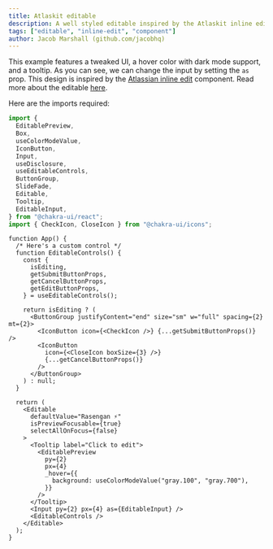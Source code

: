 ```yaml
---
title: Atlaskit editable
description: A well styled editable inspired by the Atlaskit inline edit component
tags: ["editable", "inline-edit", "component"]
author: Jacob Marshall (github.com/jacobhq)
---
```


This example features a tweaked UI, a hover color with dark mode support, and a tooltip. As you can see, we can change the input by setting the `as` prop. This design is inspired by the [Atlassian inline edit](https://atlassian.design/components/inline-edit/examples) component. Read more about the editable [here](/docs/components/forms/editable).

Here are the imports required:

```js
import {
  EditablePreview,
  Box,
  useColorModeValue,
  IconButton,
  Input,
  useDisclosure,
  useEditableControls,
  ButtonGroup,
  SlideFade,
  Editable,
  Tooltip,
  EditableInput,
} from "@chakra-ui/react";
import { CheckIcon, CloseIcon } from "@chakra-ui/icons";
```

```tsx
function App() {
  /* Here's a custom control */
  function EditableControls() {
    const {
      isEditing,
      getSubmitButtonProps,
      getCancelButtonProps,
      getEditButtonProps,
    } = useEditableControls();

    return isEditing ? (
      <ButtonGroup justifyContent="end" size="sm" w="full" spacing={2} mt={2}>
        <IconButton icon={<CheckIcon />} {...getSubmitButtonProps()} />
        <IconButton
          icon={<CloseIcon boxSize={3} />}
          {...getCancelButtonProps()}
        />
      </ButtonGroup>
    ) : null;
  }

  return (
    <Editable
      defaultValue="Rasengan ⚡️"
      isPreviewFocusable={true}
      selectAllOnFocus={false}
    >
      <Tooltip label="Click to edit">
        <EditablePreview
          py={2}
          px={4}
          _hover={{
            background: useColorModeValue("gray.100", "gray.700"),
          }}
        />
      </Tooltip>
      <Input py={2} px={4} as={EditableInput} />
      <EditableControls />
    </Editable>
  );
}
```
